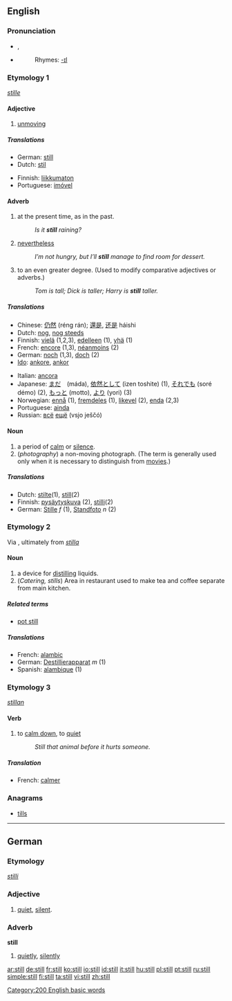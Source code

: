 {{wikipedia|Still (disambiguation)}}
==English==

{{rank|thought|found|people|141|still|just|while|again}}

===Pronunciation===
*{{IPA|/stɪl/}}, {{SAMPA|/stIl/}}
*{{audio|en-us-still.ogg|Audio (US)}}
*:Rhymes: [[Rhymes:English:-ɪl|-ɪl]]

===Etymology 1===
{{OE.}} ''[[stille]]''

====Adjective====
{{en-adj-er}}

#[[unmoving]]

=====Translations=====
{{top}}
*German:  [[#German|still]]
*Dutch: [[stil]]
{{mid}}
*Finnish: [[liikkumaton]]
*Portuguese: [[imóvel]] {{m}}
{{bottom}}

====Adverb====
{{en-adv}}

# at the present time, as in the past.
#: ''Is it '''still''' raining?''
# [[nevertheless]]
#: ''I’m not hungry, but I’ll '''still''' manage to find room for dessert.''
# to an even greater degree.  (Used to modify comparative adjectives or adverbs.)
#: ''Tom is tall; Dick is taller; Harry is '''still''' taller.''

=====Translations=====
{{top}}
*Chinese: [[仍然]] (réng rán); [[還是]], [[还是]] háishi
*Dutch: [[nog#Dutch|nog]], [[nog steeds]]
*Finnish: [[vielä]] (1,2,3), [[edelleen]] (1), [[yhä]] (1)
*French: [[encore]] (1,3), [[néanmoins]] (2)
*German: [[noch]] (1,3), [[doch]] (2)
*[[Ido]]: [[ankore]], [[ankor]]
{{mid}}
*Italian: [[ancora]]
*Japanese: [[まだ]]　(máda), [[依然として]] (izen toshite) (1), [[それでも]] (soré démo) (2), [[もっと]] (motto), [[より]] (yori) (3)
*Norwegian: [[ennå]] (1), [[fremdeles]] (1), [[likevel]] (2), [[enda]] (2,3)
*Portuguese: [[ainda]]
*Russian: [[всё]] [[ещё]] (vsjo ješčó)
{{bottom}}

====Noun====
{{en-noun}}
#a period of [[calm]] or [[silence]].
#(''photography'') a non-moving photograph.  (The term is generally used only when it is necessary to distinguish from [[movie]]s.)

=====Translations=====
{{top}}
*Dutch: [[stilte]](1), [[still]](2)
*Finnish: [[pysäytyskuva]] (2), [[stilli]](2)
*German: [[Stille]] ''f'' (1), [[Standfoto]] ''n'' (2)
{{bottom}}

===Etymology 2===
Via {{ME.}}, ultimately from {{L.}} ''[[stilla]]''

====Noun====
{{en-noun}}
{{wikipedia}}
#a device for [[distill]]ing liquids.
#(''Catering, stills'') Area in restaurant used to make tea and coffee separate from main kitchen.

=====Related terms=====
*[[pot still]]

=====Translations=====
{{top}}
*French: [[alambic]]
*German: [[Destillierapparat]] ''m'' (1)
*Spanish: [[alambique]] (1)
{{bottom}}

===Etymology 3===
{{OE.}} ''[[stillan]]''

====Verb====
{{en-verb}}

#to [[calm down]], to [[quiet]]
#:  ''Still that animal before it hurts someone.''

=====Translation=====
*French: [[calmer]]

===Anagrams===
*[[tills]]

----

==German==
===Etymology===
{{OHG.}} ''[[stilli]]''
===Adjective===
{{de-adj|stiller|stillest}}

# [[quiet]], [[silent]].

===Adverb===
'''still'''

# [[quietly]], [[silently]]

[[Category:200 English basic words]]

[[ar:still]]
[[de:still]]
[[fr:still]]
[[ko:still]]
[[io:still]]
[[id:still]]
[[it:still]]
[[hu:still]]
[[pl:still]]
[[pt:still]]
[[ru:still]]
[[simple:still]]
[[fi:still]]
[[ta:still]]
[[vi:still]]
[[zh:still]]